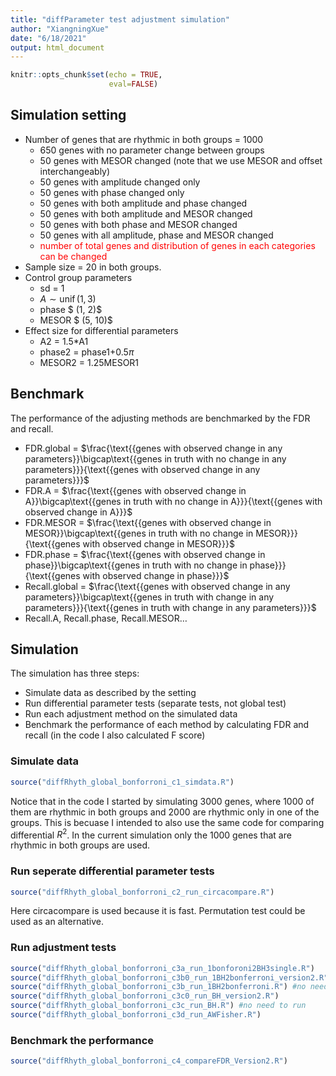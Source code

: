 ```yaml
---
title: "diffParameter test adjustment simulation"
author: "XiangningXue"
date: "6/18/2021"
output: html_document
---
```


```r
knitr::opts_chunk$set(echo = TRUE, 
                      eval=FALSE)
```

## Simulation setting 

  * Number of genes that are rhythmic in both groups = 1000
    + 650 genes with no parameter change between groups 
    + 50 genes with MESOR changed  (note that we use MESOR and offset interchangeably)
    + 50 genes with amplitude changed only
    + 50 genes with phase changed only
    + 50 genes with both amplitude and phase changed
    + 50 genes with both amplitude and MESOR changed
    + 50 genes with both phase and MESOR changed
    + 50 genes with all amplitude, phase and MESOR changed
    + <span style="color: red;">number of total genes and distribution of genes in each categories can be changed</span>
  * Sample size = 20 in both groups. 
  * Control group parameters 
    + sd = 1
    + $A \sim \operatorname{unif}(1, 3)$
    + phase $ \sim \operatorname{unif}(1, 2\pi)$
    + MESOR $ \sim \operatorname{unif}(5, 10)$
  * Effect size for differential parameters
    + A2 = 1.5*A1
    + phase2 = phase1+0.5$\pi$
    + MESOR2 = 1.25MESOR1
  
## Benchmark

The performance of the adjusting methods are benchmarked by the FDR and recall. 

  * FDR.global = $\frac{\text{{genes with observed change in any parameters}}\bigcap\text{{genes in truth with no change in any parameters}}}{\text{{genes with observed change in any parameters}}}$
  * FDR.A = $\frac{\text{{genes with observed change in A}}\bigcap\text{{genes in truth with no change in A}}}{\text{{genes with observed change in A}}}$
  * FDR.MESOR = $\frac{\text{{genes with observed change in MESOR}}\bigcap\text{{genes in truth with no change in MESOR}}}{\text{{genes with observed change in MESOR}}}$
  * FDR.phase = $\frac{\text{{genes with observed change in phase}}\bigcap\text{{genes in truth with no change in phase}}}{\text{{genes with observed change in phase}}}$
  * Recall.global = $\frac{\text{{genes with observed change in any parameters}}\bigcap\text{{genes in truth with change in any parameters}}}{\text{{genes in truth with change in any parameters}}}$
  * Recall.A, Recall.phase, Recall.MESOR...
  

## Simulation 

The simulation has three steps: 

  * Simulate data as described by the setting
  * Run differential parameter tests (separate tests, not global test)
  * Run each adjustment method on the simulated data
  * Benchmark the performance of each method by calculating FDR and recall (in the code I also calculated F score)
  
### Simulate data
```r
source("diffRhyth_global_bonforroni_c1_simdata.R")
```

Notice that in the code I started by simulating 3000 genes, where 1000 of them are rhythmic in both groups and 2000 are rhythmic only in one of the groups. This is becuase I intended to also use the same code for comparing differential $R^2$. In the current simulation only the 1000 genes that are rhythmic in both groups are used. 

### Run seperate differential parameter tests

```r
source("diffRhyth_global_bonforroni_c2_run_circacompare.R")
```

Here circacompare is used because it is fast. Permutation test could be used as an alternative. 

### Run adjustment tests

```r
source("diffRhyth_global_bonforroni_c3a_run_1bonforoni2BH3single.R")
source("diffRhyth_global_bonforroni_c3b0_run_1BH2bonferroni_version2.R")
source("diffRhyth_global_bonforroni_c3b_run_1BH2bonferroni.R") #no need to run 
source("diffRhyth_global_bonforroni_c3c0_run_BH_version2.R")
source("diffRhyth_global_bonforroni_c3c_run_BH.R") #no need to run 
source("diffRhyth_global_bonforroni_c3d_run_AWFisher.R")
```

### Benchmark the performance

```r
source("diffRhyth_global_bonforroni_c4_compareFDR_Version2.R")
```



    
